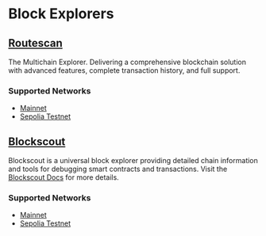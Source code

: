 # Block Explorers

## [Routescan](https://routescan.io)

The Multichain Explorer. Delivering a comprehensive blockchain solution with advanced features, complete transaction history, and full support.

### Supported Networks

- [Mainnet](https://seedscan.org/)
- [Sepolia Testnet](https://sepolia.seedscan.org/)

## [Blockscout](https://blockscout.com)

Blockscout is a universal block explorer providing detailed chain information and tools for debugging smart contracts and transactions.
Visit the [Blockscout Docs](https://docs.blockscout.com/) for more details.

### Supported Networks

- [Mainnet](https://explorer.superseed.xyz)
- [Sepolia Testnet](https://sepolia-explorer.superseed.xyz)


